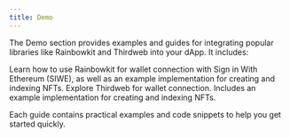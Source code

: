 ```yaml
---
title: Demo
---
```



The Demo section provides examples and guides for integrating popular libraries like Rainbowkit and Thirdweb into your dApp. It includes:

<Cards>
  <Card title="Rainbowkit" href="/dapp/start/demo/rainbowkit">
    Learn how to use Rainbowkit for wallet connection with Sign in With Ethereum
    (SIWE), as well as an example implementation for creating and indexing NFTs.
  </Card>
  <Card title="Thirdweb" href="/dapp/start/demo/thirdweb">
    Explore Thirdweb for wallet connection. Includes an example implementation
    for creating and indexing NFTs.
  </Card>
</Cards>

Each guide contains practical examples and code snippets to help you get started quickly.
